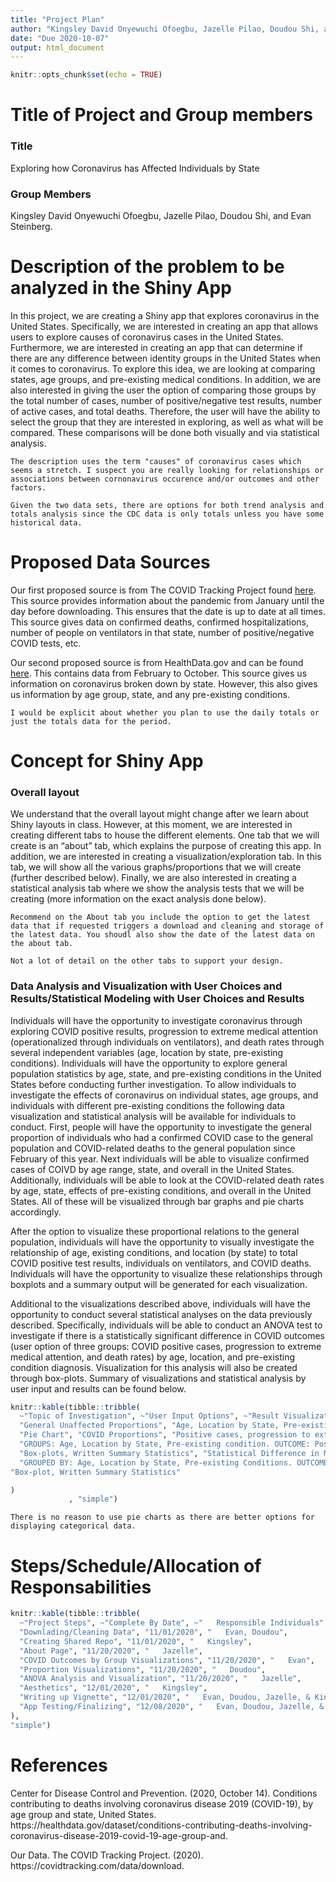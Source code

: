 ```yaml
---
title: "Project Plan"
author: "Kingsley David Onyewuchi Ofoegbu, Jazelle Pilao, Doudou Shi, and Evan Steinberg"
date: "Due 2020-10-07" 
output: html_document
---
```


```r
knitr::opts_chunk$set(echo = TRUE)
```

# Title of Project and Group members
### Title
Exploring how Coronavirus has Affected Individuals by State

### Group Members
Kingsley David Onyewuchi Ofoegbu, Jazelle Pilao, Doudou Shi, and Evan Steinberg.

# Description of the problem to be analyzed in the Shiny App

In this project, we are creating a Shiny app that explores coronavirus in the United States. Specifically, we are interested in creating an app that allows users to explore causes of coronavirus cases in the United States. Furthermore, we are interested in creating an app that can determine if there are any difference between identity groups in the United States when it comes to coronavirus. To explore this idea, we are looking at comparing  states, age groups, and pre-existing medical conditions. In addition, we are also interested in giving the user the option of comparing those groups by the total number of cases, number of positive/negative test results, number of active cases, and total deaths. Therefore, the user will have the ability to select the group that they are interested in exploring, as well as what will be compared. These comparisons will be done both visually and via statistical analysis.

```block
The description uses the term "causes" of coronavirus cases which seems a stretch. I suspect you are really looking for relationships or associations between cornonavirus occurence and/or outcomes and other factors.

Given the two data sets, there are options for both trend analysis and totals analysis since the CDC data is only totals unless you have some historical data. 

```


# Proposed Data Sources

Our first proposed source is from The COVID Tracking Project found [here](https://covidtracking.com/data/download). This source provides information about the pandemic from January until the day before downloading. This ensures that the date is up to date at all times. This source gives data on confirmed deaths, confirmed hospitalizations, number of people on ventilators in that state, number of positive/negative COVID tests, etc. 

Our second proposed source is from HealthData.gov and can be found [here](https://healthdata.gov/dataset/conditions-contributing-deaths-involving-coronavirus-disease-2019-covid-19-age-group-and). This contains data from February to October. This source gives us information on coronavirus broken down by state. However, this also gives us information by age group, state, and any pre-existing conditions.
```block
I would be explicit about whether you plan to use the daily totals or just the totals data for the period.
```


# Concept for Shiny App
### Overall layout

We understand that the overall layout might change after we learn about Shiny layouts in class. However, at this moment, we are interested in creating different tabs to house the different elements. One tab that we will create is an "about" tab, which explains the purpose of creating this app. In addition, we are interested in creating a visualization/exploration tab. In this tab, we will show all the various graphs/proportions that we will create (further described below). Finally, we are also interested in creating a statistical analysis tab where we show the analysis tests that we will be creating (more information on the exact analysis done below).
```block

Recommend on the About tab you include the option to get the latest data that if requested triggers a download and cleaning and storage of the latest data. You shoudl also show the date of the latest data on the about tab.

Not a lot of detail on the other tabs to support your design.

```


### Data Analysis and Visualization with User Choices and Results/Statistical Modeling with User Choices and Results

Individuals will have the opportunity to investigate coronavirus through exploring COVID positive results, progression to extreme medical attention (operationalized through individuals on ventilators), and death rates through several independent variables (age, location by state, pre-existing conditions). Individuals will have the opportunity to explore general population statistics by age, state, and pre-existing conditions in the United States before conducting further investigation. To allow individuals to investigate the effects of coronavirus on individual states, age groups, and individuals with different pre-existing conditions the following data visualization and statistical analysis will be available for individuals to conduct. First, people will have the opportunity to investigate the general proportion of individuals who had a confirmed COVID case to the general population and COVID-related deaths to the general population since February of this year. Next individuals will be able to visualize confirmed cases of COIVD by age range, state, and overall in the United States. Additionally, individuals will be able to look at the COVID-related death rates by age, state, effects of pre-existing conditions, and overall in the United States. All of these will be visualized through bar graphs and pie charts accordingly. 

After the option to visualize these proportional relations to the general population, individuals will have the opportunity to visually investigate the relationship of age, existing conditions, and location (by state) to total COVID positive test results, individuals on ventilators, and COVID deaths. Individuals will have the opportunity to visualize these relationships through boxplots and a summary output will be generated for each visualization. 

Additional to the visualizations described above, individuals will have the opportunity to conduct several statistical analyses on the data previously described. Specifically, individuals will be able to conduct an ANOVA test to investigate if there is a statistically significant difference in COVID outcomes (user option of three groups: COVID positive cases, progression to extreme medical attention, and death rates) by age, location, and pre-existing condition diagnosis. Visualization for this analysis will also be created through box-plots. Summary of visualizations and statistical analysis by user input and results can be found below.

``` r
knitr::kable(tibble::tribble(
  ~"Topic of Investigation", ~"User Input Options", ~"Result Visualization",
  "General Unaffected Proportions", "Age, Location by State, Pre-existing Conditions", 
  "Pie Chart", "COVID Proportions", "Positive cases, progression to extreme medical intervention, total deaths", "Pie Chart/Bar Chart", "COVID outcomes by group", 
  "GROUPS: Age, Location by State, Pre-existing condition. OUTCOME: Positive cases, progression to extreme medical intervention, total deaths", 
  "Box-plots, Written Summary Statistics", "Statistical Difference in Means Analysis (ANOVA)",
  "GROUPED BY: Age, Location by State, Pre-existing Conditions. OUTCOMES MEASURED: Positive cases, progression to extreme medical intervention, total deaths", 
"Box-plot, Written Summary Statistics"

)
             , "simple")
```

```block
There is no reason to use pie charts as there are better options for displaying categorical data.

```



# Steps/Schedule/Allocation of Responsabilities

``` r
knitr::kable(tibble::tribble(
  ~"Project Steps", ~"Complete By Date", ~"   Responsible Individuals",
  "Downlading/Cleaning Data", "11/01/2020", "   Evan, Doudou",
  "Creating Shared Repo", "11/01/2020", "   Kingsley",
  "About Page", "11/20/2020", "   Jazelle",
  "COVID Outcomes by Group Visualizations", "11/20/2020", "   Evan",
  "Proportion Visualizations", "11/20/2020", "   Doudou",
  "ANOVA Analysis and Visualization", "11/20/2020", "   Jazelle",
  "Aesthetics", "12/01/2020", "   Kingsley",
  "Writing up Vignette", "12/01/2020", "   Evan, Doudou, Jazelle, & Kingsley",
  "App Testing/Finalizing", "12/08/2020", "   Evan, Doudou, Jazelle, & Kingsley"
),
"simple")
```

# References

Center for Disease Control and Prevention. (2020, October 14). Conditions contributing to deaths involving coronavirus disease 2019 (COVID-19), by age group and state, United States. https://healthdata.gov/dataset/conditions-contributing-deaths-involving-coronavirus-disease-2019-covid-19-age-group-and. 

Our Data. The COVID Tracking Project. (2020). https://covidtracking.com/data/download. 
